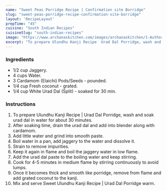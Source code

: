---
name: "Sweet Peas Porridge Recipe | Confirmation site Borridge"
slug: "sweet-peas-porridge-recipe-confirmation-site-borridge"
layout: 'RecipeLayout'
prepTime: "45"
cuisine: "South Indian Recipes"
cuisineSlug: "south-indian-recipes"
image: "https://www.archanaskitchen.com/images/archanaskitchen/1-Author/swathynandhini/ULUNTHU_KANJI__URAD_DAL_PORRIDGE.jpg"
excerpt: "To prepare Ulundhu Kanji Recipe  Urad Dal Porridge, wash and soak urad dal in water for about 30 minutes"
---

### Ingredients

- 1/2 cup Jaggery.
- 4 cups Water.
- 3 Cardamom (Elaichi) Pods/Seeds - pounded.
- 1/4 cup Fresh coconut - grated.
- 1/4 cup White Urad Dal (Split) - soaked for 30 min.

### Instructions

1. To prepare Ulundhu Kanji Recipe | Urad Dal Porridge, wash and soak urad dal in water for about 30 minutes.
1. After soaking time, drain the urad dal and add into blender along with cardamom.
1. Add little water and grind into smooth paste.
1. Boil water in a pan, add jaggery to the water and dissolve it.
1. Strain to remove impurities.
1. Keep it again in flame and boil the jaggery water in low flame.
1. Add the urad dal paste to the boiling water and keep stirring.
1. Cook for 4-5 minutes in medium flame by stirring continuously to avoid lumps.
1. Once it becomes thick and smooth like porridge, remove from flame and add grated coconut to the kanji.
1. Mix and serve Sweet Ulundhu Kanji Recipe | Urad Dal Porridge warm.
